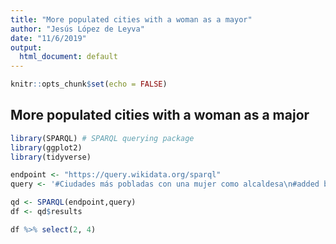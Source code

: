 ```yaml
---
title: "More populated cities with a woman as a mayor"
author: "Jesús López de Leyva"
date: "11/6/2019"
output:
  html_document: default
---
```


```r
knitr::opts_chunk$set(echo = FALSE)
```

## More populated cities with a woman as a major

```r
library(SPARQL) # SPARQL querying package
library(ggplot2)
library(tidyverse)

endpoint <- "https://query.wikidata.org/sparql"
query <- '#Ciudades más pobladas con una mujer como alcaldesa\n#added before 2016-10\n#TEMPLATE={"template":"Largest ?c with ?sex head of government","variables":{"?sex":{"query":" SELECT ?id WHERE { ?id wdt:P31 wd:Q48264 .  } "},"?c":{"query":"SELECT DISTINCT ?id WHERE {  ?c wdt:P31 ?id.  ?c p:P6 ?mayor. }"} } }\nSELECT DISTINCT ?city ?cityLabel ?mayor ?mayorLabel\nWHERE\n{\n  BIND(wd:Q6581072 AS ?sex)\n  BIND(wd:Q515 AS ?c)\n\n	?city wdt:P31/wdt:P279* ?c .  # find instances of subclasses of city\n	?city p:P6 ?statement .            # with a P6 (head of goverment) statement\n	?statement ps:P6 ?mayor .          # ... that has the value ?mayor\n	?mayor wdt:P21 ?sex .       # ... where the ?mayor has P21 (sex or gender) female\n	FILTER NOT EXISTS { ?statement pq:P582 ?x }  # ... but the statement has no P582 (end date) qualifier\n	\n	# Now select the population value of the ?city\n	# (wdt: properties use only statements of "preferred" rank if any, usually meaning "current population")\n	?city wdt:P1082 ?population .\n	# Optionally, find English labels for city and mayor:\n	SERVICE wikibase:label {\n		bd:serviceParam wikibase:language "[AUTO_LANGUAGE],en" .\n	}\n}\nORDER BY DESC(?population)\nLIMIT 20'

qd <- SPARQL(endpoint,query)
df <- qd$results
```

```r
df %>% select(2, 4)
```


